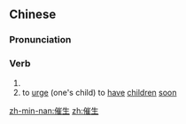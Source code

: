 ==Chinese==
{{zh-forms}}

===Pronunciation===
{{zh-pron
|m=cuīshēng
|c=ceoi1 sang1,ceoi1 saang1
|cat=v
}}

===Verb===
{{zh-verb}}

# {{zh-synonym|催產|to [[induce]] [[labour]]}}
# to [[urge]] (one's child) to [[have]] [[children]] [[soon]]

[[zh-min-nan:催生]]
[[zh:催生]]